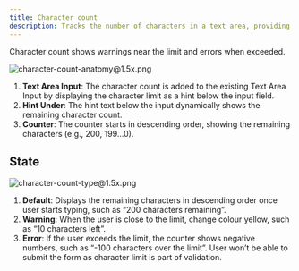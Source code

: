 ```yaml
---
title: Character count
description: Tracks the number of characters in a text area, providing real-time feedback to help users stay within the limit
---
```


Character count shows warnings near the limit and errors when exceeded.

![character-count-anatomy@1.5x.png](/design/character-count-anatomy1.5x.png)

1. **Text Area Input**: The character count is added to the existing Text Area Input by displaying the character limit as a hint below the input field.
2. **Hint Under**: The hint text below the input dynamically shows the remaining character count.
3. **Counter**: The counter starts in descending order, showing the remaining characters (e.g., 200, 199...0).

## State

![character-count-type@1.5x.png](/design/character-count-type1.5x.png)

1. **Default**: Displays the remaining characters in descending order once user starts typing, such as “200 characters remaining”.
2. **Warning**: When the user is close to the limit, change colour yellow, such as “10 characters left”.
3. **Error**: If the user exceeds the limit, the counter shows negative numbers, such as “-100 characters over the limit”. User won’t be able to submit the form as character limit is part of validation.
